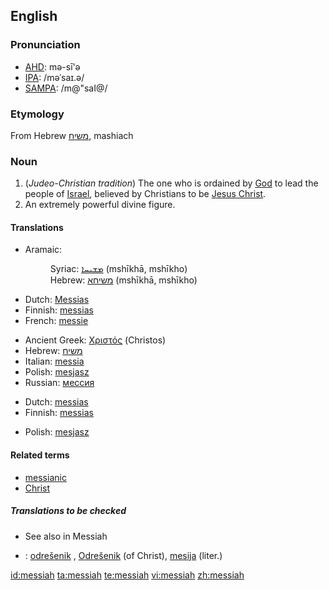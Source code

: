 {{see|Messiah}}
==English==

===Pronunciation===
*[[w:AHD|AHD]]: mə-sī'ə
*[[w:IPA|IPA]]: /məˈsaɪ.ə/
*[[w:SAMPA|SAMPA]]: /m@"saI@/

===Etymology===
From Hebrew [[משיח]], mashiach

===Noun===
{{en-noun}}

# (''Judeo-Christian tradition'')  The one who is ordained by [[God]] to lead the people of [[Israel]], believed by Christians to be [[Jesus Christ]].
# An extremely powerful divine figure.

====Translations====
{{trans-top|ordained to lead the people of Israel}}
*Aramaic:
*:Syriac: [[ܡܫܝܚܐ]] (mshīkhā, mshīkho) {{m}}
*:Hebrew: [[משיחא]] (mshīkhā, mshīkho) {{m}}
*Dutch: [[Messias]] {{m}}
*Finnish: [[messias]]
*French: [[messie]] {{m}}
{{trans-mid}}
*Ancient Greek: [[Χριστός]] (Christos) {{m}}
*Hebrew: [[משיח]] {{romanization of Hebrew|mashíakh}} {{m}}
*Italian: [[messia]] {{m}}
*Polish: [[mesjasz]] {{m}}
*Russian: [[мессия]] {{m}}
{{trans-bottom}}

{{trans-top|an extremely powerful divine figure}}
*Dutch: [[messias]] {{m}}
*Finnish: [[messias]]
{{trans-mid}}
*Polish: [[mesjasz]] {{m}}
{{trans-bottom}}

====Related terms====
*[[messianic]]
*[[Christ]]

=====Translations to be checked=====
{{rfc-level|Translations to be checked at L5+, not in Translations}}
*See also in Messiah
{{checktrans}}
*{{ttbc|Slovene}}: [[odrešenik]] {{m}}, [[Odrešenik]] {{m}} (of Christ), [[mesija]] {{m}} (liter.)

[[id:messiah]]
[[ta:messiah]]
[[te:messiah]]
[[vi:messiah]]
[[zh:messiah]]